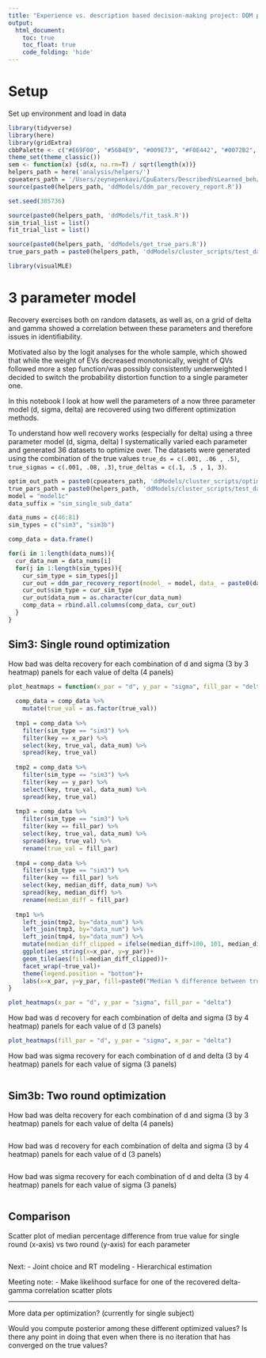 ```yaml
---
title: "Experience vs. description based decision-making project: DDM parameter recovery multiple round optimization"
output: 
  html_document:
    toc: true
    toc_float: true
    code_folding: 'hide'
---
```


# Setup

Set up environment and load in data

```r
library(tidyverse)
library(here)
library(gridExtra)
cbbPalette <- c("#E69F00", "#56B4E9", "#009E73", "#F0E442", "#0072B2", "#D55E00", "#CC79A7")
theme_set(theme_classic())
sem <- function(x) {sd(x, na.rm=T) / sqrt(length(x))}
helpers_path = here('analysis/helpers/')
cpueaters_path = '/Users/zeynepenkavi/CpuEaters/DescribedVsLearned_beh/analysis/helpers/'
source(paste0(helpers_path, 'ddModels/ddm_par_recovery_report.R'))

set.seed(385736)
```

```r
source(paste0(helpers_path, 'ddModels/fit_task.R'))
sim_trial_list = list()
fit_trial_list = list()

source(paste0(helpers_path, 'ddModels/get_true_pars.R'))
true_pars_path = paste0(helpers_path, 'ddModels/cluster_scripts/test_data/')

library(visualMLE)
```

# 3 parameter model

Recovery exercises both on random datasets, as well as, on a grid of delta and gamma showed a correlation between these parameters and therefore issues in identifiability. 

Motivated also by the logit analyses for the whole sample, which showed that while the weight of EVs decreased monotonically, weight of QVs followed more a step function/was possibly consistently underweighted I decided to switch the probability distortion function to a single parameter one.

In this notebook I look at how well the parameters of a now three parameter model (d, sigma, delta) are recovered using two different optimization methods.

To understand how well recovery works (especially for delta) using a three parameter model (d, sigma, delta) I systematically varied each parameter and generated 36 datasets to optimize over. The datasets were generated using the combination of the true values `true_ds = c(.001, .06 , .5)`, `true_sigmas = c(.001, .08, .3)`, `true_deltas = c(.1, .5 , 1, 3)`.

```r
optim_out_path = paste0(cpueaters_path, 'ddModels/cluster_scripts/optim_out/')
true_pars_path = paste0(helpers_path, 'ddModels/cluster_scripts/test_data/')
model = "model1c"
data_suffix = "sim_single_sub_data"

data_nums = c(46:81)
sim_types = c("sim3", "sim3b")

comp_data = data.frame()

for(i in 1:length(data_nums)){
  cur_data_num = data_nums[i]
  for(j in 1:length(sim_types)){
    cur_sim_type = sim_types[j]
    cur_out = ddm_par_recovery_report(model_ = model, data_ = paste0(data_suffix,cur_data_num), optim_out_path_= paste0(optim_out_path, cur_sim_type, '/'), true_pars_path_ = true_pars_path, diff_pct_plots_ = TRUE)$diff_pct_data
    cur_out$sim_type = cur_sim_type
    cur_out$data_num = as.character(cur_data_num)
    comp_data = rbind.all.columns(comp_data, cur_out)
  }
}
```

## Sim3: Single round optimization

How bad was delta recovery for each combination of d and sigma (3 by 3 heatmap) panels for each value of delta (4 panels)

```r
plot_heatmaps = function(x_par = "d", y_par = "sigma", fill_par = "delta"){
  
  comp_data = comp_data %>%
    mutate(true_val = as.factor(true_val))
  
  tmp1 = comp_data %>%
    filter(sim_type == "sim3") %>%
    filter(key == x_par) %>%
    select(key, true_val, data_num) %>%
    spread(key, true_val)
  
  tmp2 = comp_data %>%
    filter(sim_type == "sim3") %>%
    filter(key == y_par) %>%
    select(key, true_val, data_num) %>%
    spread(key, true_val)
  
  tmp3 = comp_data %>%
    filter(sim_type == "sim3") %>%
    filter(key == fill_par) %>%
    select(key, true_val, data_num) %>%
    spread(key, true_val) %>%
    rename(true_val = fill_par)
  
  tmp4 = comp_data %>%
    filter(sim_type == "sim3") %>%
    filter(key == fill_par) %>%
    select(key, median_diff, data_num) %>%
    spread(key, median_diff) %>%
    rename(median_diff = fill_par)
  
  tmp1 %>%
    left_join(tmp2, by="data_num") %>%
    left_join(tmp3, by="data_num") %>%
    left_join(tmp4, by="data_num") %>%
    mutate(median_diff_clipped = ifelse(median_diff>100, 101, median_diff)) %>%
    ggplot(aes_string(x=x_par, y=y_par))+
    geom_tile(aes(fill=median_diff_clipped))+
    facet_wrap(~true_val)+
    theme(legend.position = "bottom")+
    labs(x=x_par, y=y_par, fill=paste0("Median % difference between true and estimated ", fill_par))
}
```

```r
plot_heatmaps(x_par = "d", y_par = "sigma", fill_par = "delta")
```

How bad was d recovery for each combination of delta and sigma (3 by 4 heatmap) panels for each value of d (3 panels)

```r
plot_heatmaps(fill_par = "d", y_par = "sigma", x_par = "delta")
```

How bad was sigma recovery for each combination of d and delta (3 by 4 heatmap) panels for each value of sigma (3 panels)

```r

```

## Sim3b: Two round optimization 

How bad was delta recovery for each combination of d and sigma (3 by 3 heatmap) panels for each value of delta (4 panels)

```r

```

How bad was d recovery for each combination of delta and sigma (3 by 4 heatmap) panels for each value of d (3 panels)

```r

```

How bad was sigma recovery for each combination of d and delta (3 by 4 heatmap) panels for each value of sigma (3 panels)

```r

```

## Comparison   

Scatter plot of median percentage difference from true value for single round (x-axis) vs two round (y-axis) for each parameter

```r

```


Next:
- Joint choice and RT modeling
- Hierarchical estimation

Meeting note: 
- Make likelihood surface for one of the recovered delta-gamma correlation scatter plots

------------------------------------------------------------------------------------------------
More data per optimization? (currently for single subject)

Would you compute posterior among these different optimized values? Is there any point in doing that even when there is no iteration that has converged on the true values?